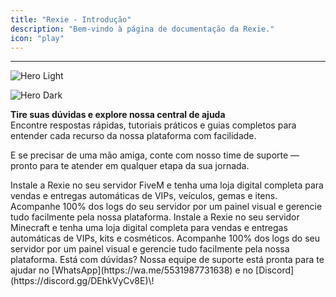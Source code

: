```yaml
---
title: "Rexie - Introdução"
description: "Bem-vindo à página de documentação da Rexie."
icon: "play"
---
```

---

<img
  className="block dark:hidden"
  src="/images/hero-light.png"
  alt="Hero Light"
/>

<img
  className="hidden dark:block"
  src="/images/hero-dark.png"
  alt="Hero Dark"
/>

**Tire suas dúvidas e explore nossa central de ajuda**\
Encontre respostas rápidas, tutoriais práticos e guias completos para entender cada recurso da nossa plataforma com facilidade.

E se precisar de uma mão amiga, conte com nosso time de suporte — pronto para te atender em qualquer etapa da sua jornada.

<CardGroup cols={2}>
  <Card title="Guia de instalação para FiveM" href="https://rexie.com.br/fivem" img="images/fivem_banner.png">
    Instale a Rexie no seu servidor FiveM e tenha uma loja digital completa para vendas e entregas automáticas de VIPs, veículos, gemas e itens. Acompanhe 100% dos logs do seu servidor por um painel visual e gerencie tudo facilmente pela nossa plataforma.
  </Card>
  <Card title="Guia de instalação para Minecraft" iconType="regular" href="https://mintlify.com/docs/development" img="images/minecraft_banner.png">
    Instale a Rexie no seu servidor Minecraft e tenha uma loja digital completa para vendas e entregas automáticas de VIPs, kits e cosméticos. Acompanhe 100% dos logs do seu servidor por um painel visual e gerencie tudo facilmente pela nossa plataforma.
  </Card>
</CardGroup>

<Check>
  Está com dúvidas? Nossa equipe de suporte está pronta para te ajudar no [WhatsApp](https://wa.me/5531987731638) e no [Discord](https://discord.gg/DEhkVyCv8E)\!
</Check>